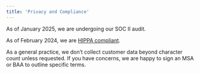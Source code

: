 ```yaml
---
title: 'Privacy and Compliance'
---
```


As of January 2025, we are undergoing our SOC II audit. 

As of February 2024, we are [HIPPA compliant](https://rime.ai/blog/hipaa-compliance). 

As a general practice, we don’t collect customer data beyond character count unless requested. If you have concerns, we are happy to sign an MSA or BAA to outline specific terms.
